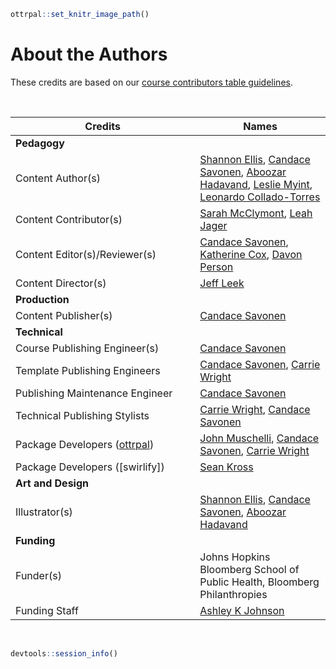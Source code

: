 ```r
ottrpal::set_knitr_image_path()
```

# About the Authors {-}

These credits are based on our [course contributors table guidelines](https://github.com/jhudsl/OTTR_Template/wiki/How-to-give-credits).

&nbsp;
&nbsp;

|Credits|Names|
|-------|-----|
|**Pedagogy**||
|Content Author(s) | [Shannon Ellis], [Candace Savonen], [Aboozar Hadavand], [Leslie Myint], [Leonardo Collado-Torres]|
|Content Contributor(s)| [Sarah McClymont], [Leah Jager]|
|Content Editor(s)/Reviewer(s) | [Candace Savonen], [Katherine Cox], [Davon Person]|
|Content Director(s) |[Jeff Leek]|
|**Production**||
|Content Publisher(s)| [Candace Savonen]|
|**Technical**||
|Course Publishing Engineer(s)| [Candace Savonen]|
|Template Publishing Engineers|[Candace Savonen], [Carrie Wright]|
|Publishing Maintenance Engineer|[Candace Savonen]|
|Technical Publishing Stylists|[Carrie Wright], [Candace Savonen]|
|Package Developers ([ottrpal])|[John Muschelli], [Candace Savonen], [Carrie Wright]|
|Package Developers ([swirlify])|[Sean Kross]|
|**Art and Design**||
|Illustrator(s)| [Shannon Ellis], [Candace Savonen], [Aboozar Hadavand] |
|**Funding**||
|Funder(s)| Johns Hopkins Bloomberg School of Public Health, Bloomberg Philanthropies |
|Funding Staff| [Ashley K Johnson]|

&nbsp;

```r
devtools::session_info()
```

<!-- Author information -->
[Ashley K Johnson]: https://www.linkedin.com/in/ashleykgjohnson
[Davon Person]: https://www.linkedin.com/in/davon-person-1ba973194
[Aboozar Hadavand]: https://www.ahadavand.com/
[Shannon Ellis]: https://www.shanellis.com/
[John Muschelli]: https://johnmuschelli.com/
[Candace Savonen]: https://www.cansavvy.com/
[Carrie Wright]: https://carriewright11.github.io/
[Jeff Leek]: https://jtleek.com/
[Leslie Myint]: https://lmyint.github.io/
[Leonardo Collado-Torres]: https://lcolladotor.github.io/
[Sean Kross]: https://seankross.com/
[Sarah McClymont]: https://www.linkedin.com/in/sarahmcclymont/
[Leah Jager]: https://lrjager.github.io/
[Katherine Cox]: https://www.linkedin.com/in/katherine-cox-8a4b1623

<!-- Links -->

[ottrpal]: https://github.com/jhudsl/ottrpal
